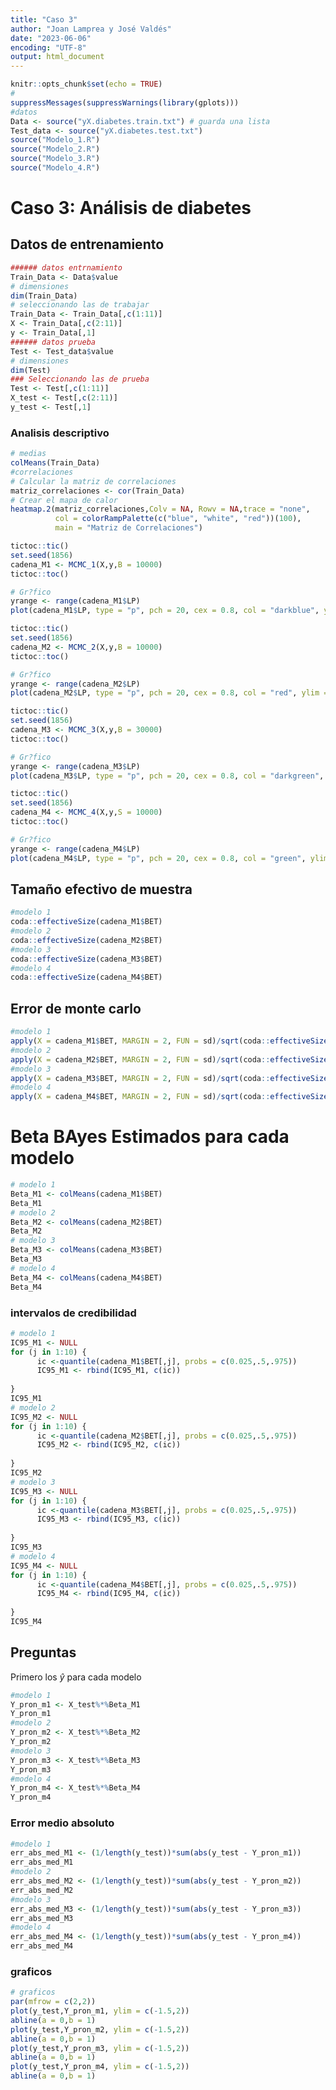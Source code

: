 ---
title: "Caso 3"
author: "Joan Lamprea y José Valdés"
date: "2023-06-06"
encoding: "UTF-8"
output: html_document
---

```{r setup, include=FALSE}
knitr::opts_chunk$set(echo = TRUE)
#
suppressMessages(suppressWarnings(library(gplots)))
#datos
Data <- source("yX.diabetes.train.txt") # guarda una lista
Test_data <- source("yX.diabetes.test.txt")
source("Modelo_1.R")
source("Modelo_2.R")
source("Modelo_3.R")
source("Modelo_4.R")
```

# Caso 3: Análisis de diabetes

## Datos de entrenamiento

```{r}
###### datos entrnamiento
Train_Data <- Data$value
# dimensiones
dim(Train_Data)
# seleccionando las de trabajar
Train_Data <- Train_Data[,c(1:11)]
X <- Train_Data[,c(2:11)]
y <- Train_Data[,1]
###### datos prueba
Test <- Test_data$value
# dimensiones
dim(Test)
### Seleccionando las de prueba
Test <- Test[,c(1:11)]
X_test <- Test[,c(2:11)]
y_test <- Test[,1]
```

### Analisis descriptivo

```{r}
# medias
colMeans(Train_Data)
#correlaciones
# Calcular la matriz de correlaciones
matriz_correlaciones <- cor(Train_Data)
# Crear el mapa de calor
heatmap.2(matriz_correlaciones,Colv = NA, Rowv = NA,trace = "none",
          col = colorRampPalette(c("blue", "white", "red"))(100),
          main = "Matriz de Correlaciones")
```

```{r Convergencia Modelo 1}
tictoc::tic()
set.seed(1856)
cadena_M1 <- MCMC_1(X,y,B = 10000)
tictoc::toc()

# Gr?fico
yrange <- range(cadena_M1$LP)
plot(cadena_M1$LP, type = "p", pch = 20, cex = 0.8, col = "darkblue", ylim = yrange, xlab = "Iteraci?n",ylab = "Log-verosimilitud", main = "Modelo 1")
```

```{r Convergencia Modelo 2}
tictoc::tic()
set.seed(1856)
cadena_M2 <- MCMC_2(X,y,B = 10000)
tictoc::toc()

# Gr?fico
yrange <- range(cadena_M2$LP)
plot(cadena_M2$LP, type = "p", pch = 20, cex = 0.8, col = "red", ylim = yrange, xlab = "Iteraci?n",ylab = "Log-verosimilitud", main = "Modelo 2")
```

```{r Convergencia Modelo 3}
tictoc::tic()
set.seed(1856)
cadena_M3 <- MCMC_3(X,y,B = 30000)
tictoc::toc()

# Gr?fico
yrange <- range(cadena_M3$LP)
plot(cadena_M3$LP, type = "p", pch = 20, cex = 0.8, col = "darkgreen", ylim = yrange, xlab = "Iteraci?n",ylab = "Log-verosimilitud", main = "Modelo 3")
```

```{r Convergencia Modelo 4}
tictoc::tic()
set.seed(1856)
cadena_M4 <- MCMC_4(X,y,S = 10000)
tictoc::toc()

# Gr?fico
yrange <- range(cadena_M4$LP)
plot(cadena_M4$LP, type = "p", pch = 20, cex = 0.8, col = "green", ylim = yrange, xlab = "Iteraci?n",ylab = "Log-verosimilitud", main = "Modelo 4")
```
## Tamaño efectivo de muestra

```{r}
#modelo 1
coda::effectiveSize(cadena_M1$BET)
#modelo 2
coda::effectiveSize(cadena_M2$BET)
#modelo 3
coda::effectiveSize(cadena_M3$BET)
#modelo 4
coda::effectiveSize(cadena_M4$BET)
```
## Error de monte carlo

```{r}
#modelo 1
apply(X = cadena_M1$BET, MARGIN = 2, FUN = sd)/sqrt(coda::effectiveSize(cadena_M1$BET))
#modelo 2
apply(X = cadena_M2$BET, MARGIN = 2, FUN = sd)/sqrt(coda::effectiveSize(cadena_M2$BET))
#modelo 3
apply(X = cadena_M3$BET, MARGIN = 2, FUN = sd)/sqrt(coda::effectiveSize(cadena_M3$BET))
#modelo 4
apply(X = cadena_M4$BET, MARGIN = 2, FUN = sd)/sqrt(coda::effectiveSize(cadena_M4$BET))
```

# Beta BAyes Estimados para cada modelo

```{r}
# modelo 1
Beta_M1 <- colMeans(cadena_M1$BET)
Beta_M1
# modelo 2
Beta_M2 <- colMeans(cadena_M2$BET)
Beta_M2
# modelo 3
Beta_M3 <- colMeans(cadena_M3$BET)
Beta_M3
# modelo 4
Beta_M4 <- colMeans(cadena_M4$BET)
Beta_M4
```
### intervalos de credibilidad

```{r}
# modelo 1
IC95_M1 <- NULL
for (j in 1:10) {
      ic <-quantile(cadena_M1$BET[,j], probs = c(0.025,.5,.975))
      IC95_M1 <- rbind(IC95_M1, c(ic))
      
}
IC95_M1
# modelo 2
IC95_M2 <- NULL
for (j in 1:10) {
      ic <-quantile(cadena_M2$BET[,j], probs = c(0.025,.5,.975))
      IC95_M2 <- rbind(IC95_M2, c(ic))
      
}
IC95_M2
# modelo 3
IC95_M3 <- NULL
for (j in 1:10) {
      ic <-quantile(cadena_M3$BET[,j], probs = c(0.025,.5,.975))
      IC95_M3 <- rbind(IC95_M3, c(ic))
      
}
IC95_M3
# modelo 4
IC95_M4 <- NULL
for (j in 1:10) {
      ic <-quantile(cadena_M4$BET[,j], probs = c(0.025,.5,.975))
      IC95_M4 <- rbind(IC95_M4, c(ic))
      
}
IC95_M4
```

## Preguntas

Primero los $\hat{y}$ para cada modelo
```{r}
#modelo 1
Y_pron_m1 <- X_test%*%Beta_M1
Y_pron_m1
#modelo 2
Y_pron_m2 <- X_test%*%Beta_M2
Y_pron_m2
#modelo 3
Y_pron_m3 <- X_test%*%Beta_M3
Y_pron_m3
#modelo 4
Y_pron_m4 <- X_test%*%Beta_M4
Y_pron_m4
```

### Error medio absoluto

```{r}
#modelo 1
err_abs_med_M1 <- (1/length(y_test))*sum(abs(y_test - Y_pron_m1))
err_abs_med_M1
#modelo 2
err_abs_med_M2 <- (1/length(y_test))*sum(abs(y_test - Y_pron_m2))
err_abs_med_M2
#modelo 3
err_abs_med_M3 <- (1/length(y_test))*sum(abs(y_test - Y_pron_m3))
err_abs_med_M3
#modelo 4
err_abs_med_M4 <- (1/length(y_test))*sum(abs(y_test - Y_pron_m4))
err_abs_med_M4

```

### graficos

```{r}
# graficos
par(mfrow = c(2,2))
plot(y_test,Y_pron_m1, ylim = c(-1.5,2))
abline(a = 0,b = 1)
plot(y_test,Y_pron_m2, ylim = c(-1.5,2))
abline(a = 0,b = 1)
plot(y_test,Y_pron_m3, ylim = c(-1.5,2))
abline(a = 0,b = 1)
plot(y_test,Y_pron_m4, ylim = c(-1.5,2))
abline(a = 0,b = 1)
```














